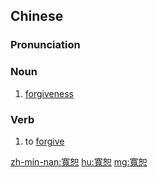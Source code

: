 ==Chinese==
{{zh-forms|s=宽恕}}

===Pronunciation===
{{zh-pron
|m=kuānshù
|c=fun1 syu3
|mn=khoan-sù
|cat=n,v
}}

===Noun===
{{zh-noun}}

# [[forgiveness]]

===Verb===
{{zh-verb}}

# to [[forgive]]

[[zh-min-nan:寬恕]]
[[hu:寬恕]]
[[mg:寬恕]]